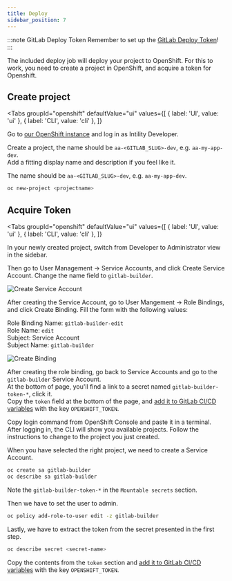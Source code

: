 ```yaml
---
title: Deploy
sidebar_position: 7
---
```


:::note GitLab Deploy Token
Remember to set up the [GitLab Deploy Token](/react/configuration/gitlab#add-gitlab-deploy-token)!
:::

The included deploy job will deploy your project to OpenShift. For this to work, you need to create a project in OpenShift, and acquire a token for Openshift.

## Create project


<Tabs
  groupId="openshift"
  defaultValue="ui"
  values={[
    { label: 'UI', value: 'ui' },
    { label: 'CLI', value: 'cli' },
  ]}
>
<TabItem value="ui">

Go to [our OpenShift instance](https://console.apps.openshift.intility.com/) and log in as Intility Developer.

Create a project, the name should be `aa-<GITLAB_SLUG>-dev`, e.g. `aa-my-app-dev`.  
Add a fitting display name and description if you feel like it.

</TabItem>
<TabItem value="cli">

The name should be `aa-<GITLAB_SLUG>-dev`, e.g. `aa-my-app-dev`.

```bash
oc new-project <projectname>
```

</TabItem>
</Tabs>

## Acquire Token

<Tabs
  groupId="openshift"
  defaultValue="ui"
  values={[
    { label: 'UI', value: 'ui' },
    { label: 'CLI', value: 'cli' },
  ]}
>
<TabItem value="ui">

In your newly created project, switch from Developer to Administrator view in the sidebar.

Then go to User Management -> Service Accounts, and click Create Service Account. Change the name field to `gitlab-builder`.

![Create Service Account](/img/openshift-sa-new.png)

After creating the Service Account, go to User Mangement -> Role Bindings, and click Create Binding. Fill the form with the following values:

Role Binding Name: `gitlab-builder-edit`  
Role Name: `edit`  
Subject: Service Account  
Subject Name: `gitlab-builder`

![Create Binding](/img/openshift-rb-new.png)

After creating the role binding, go back to Service Accounts and go to the `gitlab-builder` Service Account.  
At the bottom of page, you'll find a link to a secret named `gitlab-builder-token-*`, click it.  
Copy the `token` field at the bottom of the page, and [add it to GitLab CI/CD variables](/react/configuration/gitlab#adding-cicd-variables) with the key `OPENSHIFT_TOKEN`.

</TabItem>
<TabItem value="cli">

Copy login command from OpenShift Console and paste it in a terminal.  
After logging in, the CLI will show you available projects. Follow the instructions to change to the project you just created.

When you have selected the right project, we need to create a Service Account.

```bash
oc create sa gitlab-builder
oc describe sa gitlab-builder
```

Note the `gitlab-builder-token-*` in the `Mountable secrets` section.

Then we have to set the user to admin.

```bash
oc policy add-role-to-user edit -z gitlab-builder
```

Lastly, we have to extract the token from the secret presented in the first step.

```bash
oc describe secret <secret-name>
```

Copy the contents from the `token` section and [add it to GitLab CI/CD variables](/react/configuration/gitlab#adding-cicd-variables) with the key `OPENSHIFT_TOKEN`.

</TabItem>
</Tabs>
